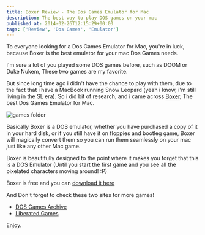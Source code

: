 ```yaml
---
title: Boxer Review - The Dos Games Emulator for Mac
description: The best way to play DOS games on your mac
published_at: 2014-02-26T12:15:29+00:00
tags: ['Review', 'Dos Games', 'Emulator']
---
```


To everyone looking for a Dos Games Emulator for Mac, you're in luck, because Boxer is the best emulator for your mac Dos Games needs.

I'm sure a lot of you played some DOS games before, such as DOOM or Duke Nukem, These two games are my favorite.

But since long time ago i didn't have the chance to play with them, due to the fact that i have a MacBook running Snow Leopard (yeah i know, i'm still living in the SL era).
So i did bit of research, and i came across [Boxer](http://boxerapp.com/), The best Dos Games Emulator for Mac.

![games folder](./_assets/gamesfolder.png)

Basically Boxer is a DOS emulator, whether you have purchased a copy of it in your hard disk, or if you still have it on&nbsp;floppies and bootleg game, Boxer will magically convert them so you can run them seamlessly on your mac just like any other Mac game.

Boxer is beautifully designed to the point where it makes you forget that this is a DOS Emulator (Until you start the first game and you see all the pixelated characters moving around! :P)

Boxer is free and you can [download it here](http://boxerapp.com/download/latest)

And Don't forget to check these two sites for more games!

- [DOS Games Archive][2]
- [Liberated Games][3]

Enjoy.

[2]: http://www.dosgamesarchive.com/
[3]: http://www.liberatedgames.com/

